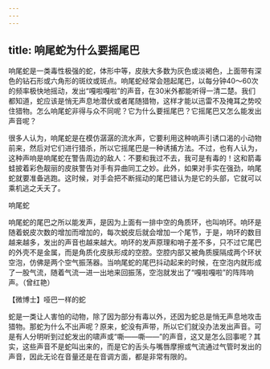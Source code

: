 ```yaml
---
---
---
```

title: 响尾蛇为什么要摇尾巴
---




响尾蛇是一类毒性极强的蛇，体形中等，皮肤大多数为灰色或淡褐色，上面带有深色的钻石形或六角形的斑纹或斑点。响尾蛇经常会翘起尾巴，以每分钟40～60次的频率极快地摇动，发出“嘎啦嘎啦”的声音，在30米外都能听得一清二楚。我们都知道，蛇应该是悄无声息地潜伏或者尾随猎物，这样才能以迅雷不及掩耳之势咬住猎物。怎么响尾蛇非得与众不同呢？它为什么要摇尾巴？它摇尾巴又怎么能发出声音呢？

很多人认为，响尾蛇是在模仿潺潺的流水声，它要利用这种响声引诱口渴的小动物前来，然后对它们进行猎杀，所以它摇尾巴是一种诱捕方法。不过，也有人认为，这种声响是响尾蛇在警告周边的敌人：不要和我过不去，我可是有毒的！这和箭毒蛙披着彩色靓丽的皮肤警告对手有异曲同工之妙。此外，如果对手实在强劲，响尾蛇就要准备逃跑。这时候，对手会把不断摇动的尾巴错认为是它的头部，它就可以乘机逃之夭夭了。

响尾蛇



响尾蛇的尾巴之所以能发声，是因为上面有一排中空的角质环，也叫响环。响环是随着蜕皮次数的增加而增加的，每次蜕皮后就会增加一个尾节，于是，响环的数目越来越多，发出的声音也越来越大。响环的发声原理和哨子差不多，只不过它尾巴的外壳不是金属，而是角质化皮肤形成的空腔。空腔内部又被角质膜隔成两个环状空泡，仿佛是两个空气振荡器。当响尾蛇的尾巴抖动起来的时候，在空泡内就形成了一股气流，随着气流一进一出地来回振荡，空泡就发出了“嘎啦嘎啦”的阵阵响声。（曾红艳）





【微博士】哑巴一样的蛇

蛇是一类让人害怕的动物，除了因为部分有毒以外，还因为蛇总是悄无声息地攻击猎物。那蛇为什么不出声呢？原来，蛇没有声带，所以它们就没办法发出声音。可是有人分明听到过蛇发出的啸声或“嘶——嘶——”的声音，这又是怎么回事呢？其实，这些声音不是蛇叫出来的，而是它的舌头与嘴唇摩擦或气流通过气管时发出的声音，因此无论在音量还是在音调方面，都是非常有限的。
